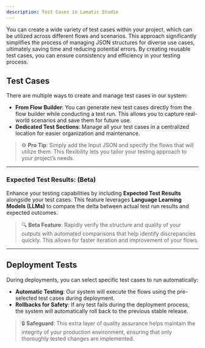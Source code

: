 ```yaml
---
description: Test Cases in Lamatic Studio
---
```


You can create a wide variety of test cases within your project, which can be utilized across different flows and scenarios. This approach significantly simplifies the process of managing JSON structures for diverse use cases, ultimately saving time and reducing potential errors. By creating reusable test cases, you can ensure consistency and efficiency in your testing process.

## **Test Cases**

There are multiple ways to create and manage test cases in our system:

- **From Flow Builder**: You can generate new test cases directly from the flow builder while conducting a test run. This allows you to capture real-world scenarios and save them for future use.
- **Dedicated Test Sections**: Manage all your test cases in a centralized location for easier organization and maintenance.

> ⚙️ **Pro Tip**: Simply add the Input JSON and specify the flows that will utilize them. This flexibility lets you tailor your testing approach to your project’s needs.

---

### **Expected Test Results: (Beta)**

Enhance your testing capabilities by including **Expected Test Results** alongside your test cases. This feature leverages **Language Learning Models (LLMs)** to compare the delta between actual test run results and expected outcomes.

> 🔍 **Beta Feature**: Rapidly verify the structure and quality of your outputs with automated comparisons that help identify discrepancies quickly. This allows for faster iteration and improvement of your flows.

---

## **Deployment Tests**

During deployments, you can select specific test cases to run automatically:

- **Automatic Testing**: Our system will execute the flows using the pre-selected test cases during deployment.
- **Rollbacks for Safety**: If any test fails during the deployment process, the system will automatically roll back to the previous stable release.

> 🔒 **Safeguard**: This extra layer of quality assurance helps maintain the integrity of your production environment, ensuring that only thoroughly tested changes are implemented.
